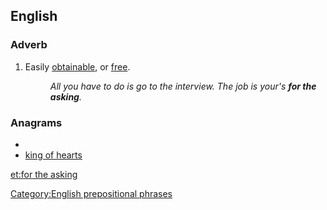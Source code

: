 ==English==

===Adverb===
{{en-adv|pos=[[for]] [[the]] [[asking]]|-}}

#Easily [[obtainable]], or [[free]].
#:''All you have to do is go to the interview. The job is your's '''for the asking'''.''

===Anagrams===
* {{alphagram|aefghiknorst}}
* [[king of hearts#English|king of hearts]]


[[Category:English prepositional phrases]]

[[et:for the asking]]